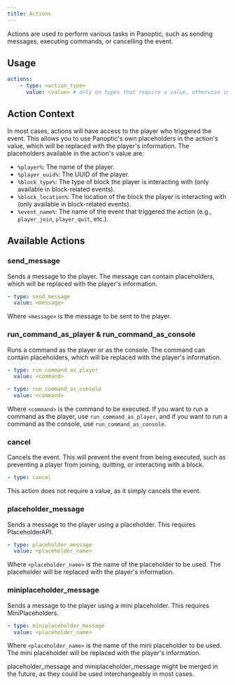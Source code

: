 ```yaml
---
title: Actions
---
```


Actions are used to perform various tasks in Panoptic, such as sending messages, executing commands, or cancelling the event.

## Usage
```yaml
actions:
    - type: <action_type>
      value: <value> # only on types that require a value, otherwise including this field will cause an error
```

## Action Context
In most cases, actions will have access to the player who triggered the event. This allows you to use Panoptic's own placeholders in the action's value, which will be replaced with the player's information.
The placeholders available in the action's value are:
- `%player%`: The name of the player.
- `%player_uuid%`: The UUID of the player.
- `%block_type%`: The type of block the player is interacting with (only available in block-related events).
- `%block_location%`: The location of the block the player is interacting with (only available in block-related events).
- `%event_name%`: The name of the event that triggered the action (e.g., `player_join`, `player_quit`, etc.).

## Available Actions
### send_message
Sends a message to the player. The message can contain placeholders, which will be replaced with the player's information.
```yaml
- type: send_message
  value: <message>
```
Where `<message>` is the message to be sent to the player.

### run_command_as_player & run_command_as_console
Runs a command as the player or as the console. The command can contain placeholders, which will be replaced with the player's information.
```yaml
- type: run_command_as_player
  value: <command>
```
```yaml
- type: run_command_as_console
  value: <command>
```
Where `<command>` is the command to be executed. If you want to run a command as the player, use `run_command_as_player`, and if you want to run a command as the console, use `run_command_as_console`.

### cancel
Cancels the event. This will prevent the event from being executed, such as preventing a player from joining, quitting, or interacting with a block.
```yaml
- type: cancel
```
<Callout type="info">
    This action does not require a value, as it simply cancels the event.
</Callout>

### placeholder_message
Sends a message to the player using a placeholder. This requires PlaceholderAPI.
```yaml
- type: placeholder_message
  value: <placeholder_name>
```
Where `<placeholder_name>` is the name of the placeholder to be used. The placeholder will be replaced with the player's information.

### miniplaceholder_message
Sends a message to the player using a mini placeholder. This requires MiniPlaceholders.
```yaml
- type: miniplaceholder_message
  value: <placeholder_name>
```
Where `<placeholder_name>` is the name of the mini placeholder to be used. The mini placeholder will be replaced with the player's information.

<Callout type="info">
    placeholder_message and miniplaceholder_message might be merged in the future, as they could be used interchangeably in most cases.
</Callout>